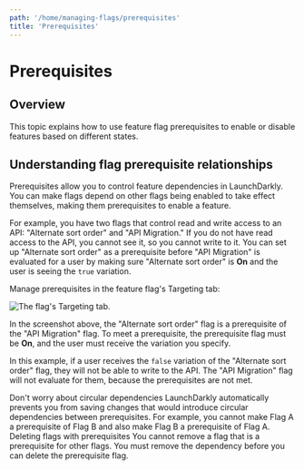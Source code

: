 ```yaml
---
path: '/home/managing-flags/prerequisites'
title: 'Prerequisites'
---
```


# Prerequisites

<Metadata timeToRead={props.timeToRead} lastModifiedDateFormatted={props.lastModifiedDateFormatted} />

## Overview

This topic explains how to use feature flag prerequisites to enable or disable features based on different states.

## Understanding flag prerequisite relationships

Prerequisites allow you to control feature dependencies in LaunchDarkly. You can make flags depend on other flags being enabled to take effect themselves, making them prerequisites to enable a feature.

For example, you have two flags that control read and write access to an API: "Alternate sort order" and "API Migration." If you do not have read access to the API, you cannot see it, so you cannot write to it. You can set up "Alternate sort order" as a prerequisite before "API Migration" is evaluated for a user by making sure "Alternate sort order" is **On** and the user is seeing the `true` variation.

Manage prerequisites in the feature flag's Targeting tab:

![The flag's Targeting tab.](../../images/flag-targeting-prerequisite.png)

In the screenshot above, the "Alternate sort order" flag is a prerequisite of the "API Migration" flag. To meet a prerequisite, the prerequisite flag must be **On**, and the user must receive the variation you specify.

In this example, if a user receives the `false` variation of the "Alternate sort order" flag, they will not be able to write to the API. The "API Migration" flag will not evaluate for them, because the prerequisites are not met.

<Callout intent="info">
  <CalloutTitle>Don't worry about circular dependencies</CalloutTitle>
  <CalloutDescription>
    LaunchDarkly automatically prevents you from saving changes that would introduce circular dependencies between
    prerequisites. For example, you cannot make Flag A a prerequisite of Flag B and also make Flag B a prerequisite of
    Flag A.
  </CalloutDescription>
</Callout>
<Callout intent="alert">
  <CalloutTitle>Deleting flags with prerequisites</CalloutTitle>
  <CalloutDescription>
    You cannot remove a flag that is a prerequisite for other flags. You must remove the dependency before you can
    delete the prerequisite flag.
  </CalloutDescription>
</Callout>
